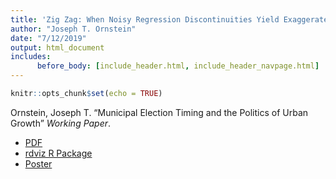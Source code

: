 ```yaml
---
title: 'Zig Zag: When Noisy Regression Discontinuities Yield Exaggerated Claims'
author: "Joseph T. Ornstein"
date: "7/12/2019"
output: html_document
includes:
      before_body: [include_header.html, include_header_navpage.html]
---
```




```r
knitr::opts_chunk$set(echo = TRUE)
```

Ornstein, Joseph T. "Municipal Election Timing and the Politics of Urban Growth" *Working Paper*.

- [PDF](Zig_Zag.pdf)
- [rdviz R Package](../../rdviz.html)
- [Poster](ornstein_polmeth2019.pdf)